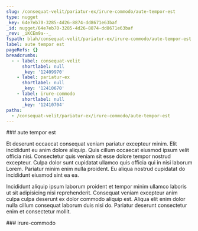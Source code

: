 ```yaml
---
slug: /consequat-velit/pariatur-ex/irure-commodo/aute-tempor-est
type: nugget
_key: 64e7eb70-3285-4d26-8874-dd8671e63baf
_id: nugget/64e7eb70-3285-4d26-8874-dd8671e63baf
_rev: _iKCEm9a--_
fspath: blah/consequat-velit/pariatur-ex/irure-commodo/aute-tempor-est.md
label: aute tempor est
pageRefs: {}
breadcrumbs:
  - - label: consequat-velit
      shortlabel: null
      _key: '12409970'
    - label: pariatur-ex
      shortlabel: null
      _key: '12410670'
    - label: irure-commodo
      shortlabel: null
      _key: '12410704'
paths:
  - /consequat-velit/pariatur-ex/irure-commodo/aute-tempor-est
---
```


<NuggetArea>
<Nugget slug="/consequat-velit/pariatur-ex/irure-commodo/aute-tempor-est" type="nugget" _key="64e7eb70-3285-4d26-8874-dd8671e63baf" _id="nugget/64e7eb70-3285-4d26-8874-dd8671e63baf" _rev="_iKCEm9a--_" fspath="blah/consequat-velit/pariatur-ex/irure-commodo/aute-tempor-est.md" label="aute tempor est" paths="/consequat-velit/pariatur-ex/irure-commodo/aute-tempor-est">
<NuggetBody>
### aute tempor est

Et deserunt occaecat consequat veniam pariatur excepteur minim. Elit incididunt eu anim dolore aliquip. Quis cillum occaecat eiusmod ipsum velit officia nisi. Consectetur quis veniam sit esse dolore tempor nostrud excepteur. Culpa dolor sunt cupidatat ullamco quis officia qui in nisi laborum Lorem. Pariatur minim enim nulla proident. Eu aliqua nostrud cupidatat do incididunt eiusmod sint ea ea.

Incididunt aliquip ipsum laborum proident et tempor minim ullamco laboris ut sit adipisicing nisi reprehenderit. Consequat veniam excepteur anim culpa culpa deserunt ex dolor commodo aliquip est. Aliqua elit enim dolor nulla cillum consequat laborum duis nisi do. Pariatur deserunt consectetur enim et consectetur mollit.

</NuggetBody>
<Breadcrumbs>
<Crumbs>
<Crumb _key="12409970" label="consequat-velit" /><Crumb _key="12410670" label="pariatur-ex" /><Crumb _key="12410704" label="irure-commodo" />
</Crumbs>
</Breadcrumbs>
</Nugget>

<NuggetsInbound>
</NuggetsInbound>
<NuggetsOutbound>
</NuggetsOutbound>
</NuggetArea>
<PassagesInbound>
<Passage direction="inbound" type="passage" _key="12410704" _id="passage/12410704" _rev="_iKCEm9a---" label="irure-commodo" passage="irure-commodo" fspath="blah/consequat-velit/pariatur-ex/irure-commodo" paths="/consequat-velit/pariatur-ex/irure-commodo" slug="/consequat-velit/pariatur-ex/irure-commodo">
<NuggetBody>
### irure-commodo

</NuggetBody>
<Breadcrumbs>
<Crumbs>
<Crumb _key="12409970" label="consequat-velit" /><Crumb _key="12410670" label="pariatur-ex" />
</Crumbs>
</Breadcrumbs>
</Passage>

</PassagesInbound>
<PassagesOutbound>
</PassagesOutbound>